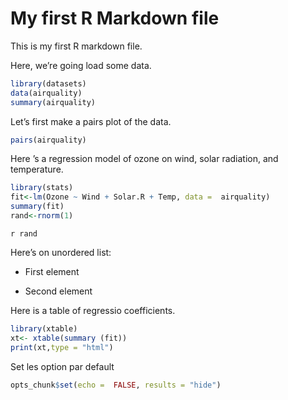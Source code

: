 My first R Markdown file
============================

This is my first R markdown file.

Here, we're going load some data.

```r
library(datasets)
data(airquality)
summary(airquality)
```

Let's first make a pairs plot of the data.

```r
pairs(airquality)
```

Here 's a regression model of ozone on wind, solar radiation, and temperature.

```r
library(stats)
fit<-lm(Ozone ~ Wind + Solar.R + Temp, data =  airquality)
summary(fit)
rand<-rnorm(1)
```

`r rand`

Here's on unordered list:

 - First element
 
 - Second element

Here is a table of regressio coefficients.

```r
library(xtable)
xt<- xtable(summary (fit))
print(xt,type = "html")
```

Set les option par default

```r
opts_chunk$set(echo =  FALSE, results = "hide")
```

